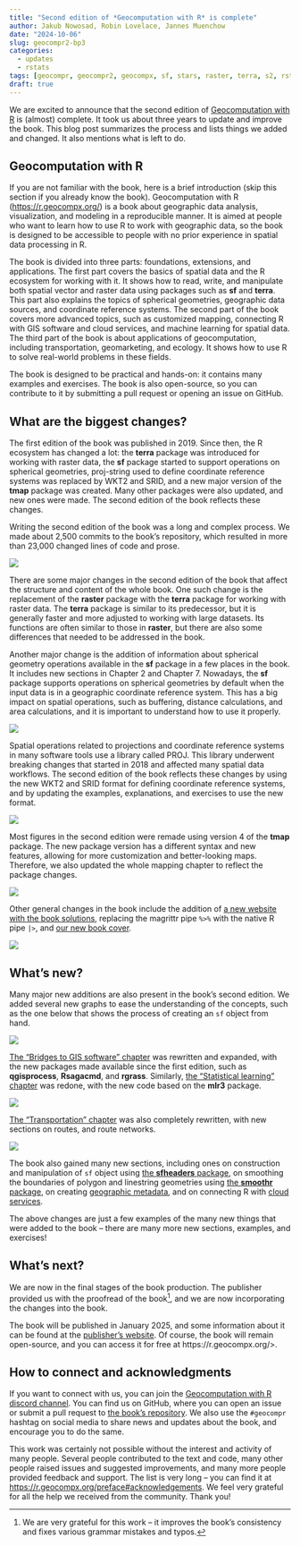 ```yaml
---
title: "Second edition of *Geocomputation with R* is complete"
author: Jakub Nowosad, Robin Lovelace, Jannes Muenchow
date: "2024-10-06"
slug: geocompr2-bp3
categories:
  - updates
  - rstats
tags: [geocompr, geocompr2, geocompx, sf, stars, raster, terra, s2, rstats]
draft: true
---
```


We are excited to announce that the second edition of [Geocomputation with R](https://r.geocompx.org/) is (almost) complete.
It took us about three years to update and improve the book.
This blog post summarizes the process and lists things we added and changed.
It also mentions what is left to do.

## Geocomputation with R

If you are not familiar with the book, here is a brief introduction (skip this section if you already know the book).
Geocomputation with R (<https://r.geocompx.org/>) is a book about geographic data analysis, visualization, and modeling in a reproducible manner.
It is aimed at people who want to learn how to use R to work with geographic data, so the book is designed to be accessible to people with no prior experience in spatial data processing in R.

The book is divided into three parts: foundations, extensions, and applications.
The first part covers the basics of spatial data and the R ecosystem for working with it.
It shows how to read, write, and manipulate both spatial vector and raster data using packages such as **sf** and **terra**.
This part also explains the topics of spherical geometries, geographic data sources, and coordinate reference systems.
The second part of the book covers more advanced topics, such as customized mapping, connecting R with GIS software and cloud services, and machine learning for spatial data.
The third part of the book is about applications of geocomputation, including transportation, geomarketing, and ecology.
It shows how to use R to solve real-world problems in these fields.

The book is designed to be practical and hands-on: it contains many examples and exercises.
The book is also open-source, so you can contribute to it by submitting a pull request or opening an issue on GitHub.

## What are the biggest changes?

The first edition of the book was published in 2019.
Since then, the R ecosystem has changed a lot: the **terra** package was introduced for working with raster data, the **sf** package started to support operations on spherical geometries, proj-string used to define coordinate reference systems was replaced by WKT2 and SRID, and a new major version of the **tmap** package was created.
Many other packages were also updated, and new ones were made.
The second edition of the book reflects these changes.

Writing the second edition of the book was a long and complex process.
We made about 2,500 commits to the book's repository, which resulted in more than 23,000 changed lines of code and prose.

![](changedfiles.png)

There are some major changes in the second edition of the book that affect the structure and content of the whole book.
One such change is the replacement of the **raster** package with the **terra** package for working with raster data.
The **terra** package is similar to its predecessor, but it is generally faster and more adjusted to working with large datasets.
Its functions are often similar to those in **raster**, but there are also some differences that needed to be addressed in the book.
<!-- terra/stars R packages for working with raster data -->

Another major change is the addition of information about spherical geometry operations available in the **sf** package in a few places in the book.
It includes new sections in Chapter 2 and Chapter 7.
Nowadays, the **sf** package supports operations on spherical geometries by default when the input data is in a geographic coordinate reference system.
This has a big impact on spatial operations, such as buffering, distance calculations, and area calculations, and it is important to understand how to use it properly.

![](07-s2geos.png)

Spatial operations related to projections and coordinate reference systems in many software tools use a library called PROJ.
This library underwent breaking changes that started in 2018 and affected many spatial data workflows.
The second edition of the book reflects these changes by using the new WKT2 and SRID format for defining coordinate reference systems, and by updating the examples, explanations, and exercises to use the new format.
<!-- https://r.geocompx.org/reproj-geo-data -->

![](crs-buf-1.png)

Most figures in the second edition were remade using version 4 of the **tmap** package.
The new package version has a different syntax and new features, allowing for more customization and better-looking maps.
Therefore, we also updated the whole mapping chapter to reflect the package changes.

![](concat-1.png)

Other general changes in the book include the addition of [a new website with the book solutions](/post/2022/geocompr-solutions/), replacing the magrittr pipe `%>%` with the native R pipe `|>`, and [our new book cover](/post/2024/cover-competition-results/).

![](cover_un_boundaries.png)

## What's new?

Many major new additions are also present in the book's second edition.
We added several new graphs to ease the understanding of the concepts, such as the one below that shows the process of creating an `sf` object from hand.

![](02-sfdiagram.png)

[The "Bridges to GIS software" chapter](https://r.geocompx.org/gis) was rewritten and expanded, with the new packages made available since the first edition, such as **qgisprocess**, **Rsagacmd**, and **rgrass**.
Similarly, [the "Statistical learning" chapter](https://r.geocompx.org/spatial-cv) was redone, with the new code based on the **mlr3** package.

![](12_partitioning.png)

[The "Transportation" chapter](https://r.geocompx.org/transport) was also completely rewritten, with new sections on routes, and route networks.

![](wayssln-1.png)

The book also gained many new sections, including ones on construction and manipulation of `sf` object using [the **sfheaders** package](https://r.geocompx.org/spatial-class#sfheaders), on smoothing the boundaries of polygon and linestring geometries using [the **smoothr** package](https://r.geocompx.org/geometry-operations#simplification), on creating [geographic metadata](https://r.geocompx.org/read-write#geographic-metadata),  and on connecting R with [cloud services](https://r.geocompx.org/gis#cloud).

The above changes are just a few examples of the many new things that were added to the book -- there are many more new sections, examples, and exercises!

<!-- New chapter on raster-vector interactions split out from Chapter 5-->
<!-- https://r.geocompx.org/reproj-geo-data#mapproj -->
<!-- reorder of Geographic data I/O, COG, vsicurl, new Geographic data packages (examples), Geographic metadata, Geographic web services (thanks)  -->
<!-- new conclusions -->
<!-- tons of small changes -->

## What's next?

We are now in the final stages of the book production.
The publisher provided us with the proofread of the book^[We are very grateful for this work -- it improves the book's consistency and fixes various grammar mistakes and typos.], and we are now incorporating the changes into the book.

The book will be published in January 2025, and some information about it can be found at the [publisher's website](https://www.routledge.com/Geocomputation-with-R/Lovelace-Nowosad-Muenchow/p/book/9781032248882).
Of course, the book will remain open-source, and you can access it for free at https://r.geocompx.org/>.

## How to connect and acknowledgments

If you want to connect with us, you can join the [Geocomputation with R discord channel](https://discord.gg/Te3gWeDwmf).
You can find us on GitHub, where you can open an issue or submit a pull request to [the book's repository](https://github.com/geocompx/geocompr/issues).
We also use the `#geocompr` hashtag on social media to share news and updates about the book, and encourage you to do the same.

This work was certainly not possible without the interest and activity of many people.
Several people contributed to the text and code, many other people raised issues and suggested improvements, and many more people provided feedback and support.
The list is very long -- you can find it at <https://r.geocompx.org/preface#acknowledgements>.
We feel very grateful for all the help we received from the community.
Thank you!

